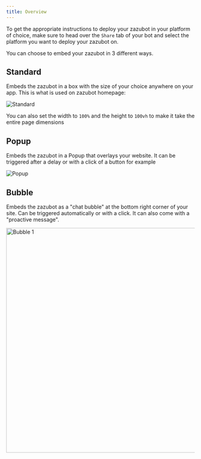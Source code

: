 ```yaml
---
title: Overview
---
```


To get the appropriate instructions to deploy your zazubot in your platform of choice, make sure to head over the `Share` tab of your bot and select the platform you want to deploy your zazubot on.

You can choose to embed your zazubot in 3 different ways.

## Standard

Embeds the zazubot in a box with the size of your choice anywhere on your app. This is what is used on zazubot homepage:

<Frame>
  <img src="/images/embeddings/standard.png" alt="Standard" />
</Frame>

You can also set the width to `100%` and the height to `100vh` to make it take the entire page dimensions

## Popup

Embeds the zazubot in a Popup that overlays your website. It can be triggered after a delay or with a click of a button for example

<Frame>
  <img src="/images/embeddings/popup.png" alt="Popup" />
</Frame>

## Bubble

Embeds the zazubot as a "chat bubble" at the bottom right corner of your site. Can be triggered automatically or with a click. It can also come with a "proactive message".

<Frame>
  <img src="/images/embeddings/bubble1.png" alt="Bubble 1" width="600px" />
</Frame>
